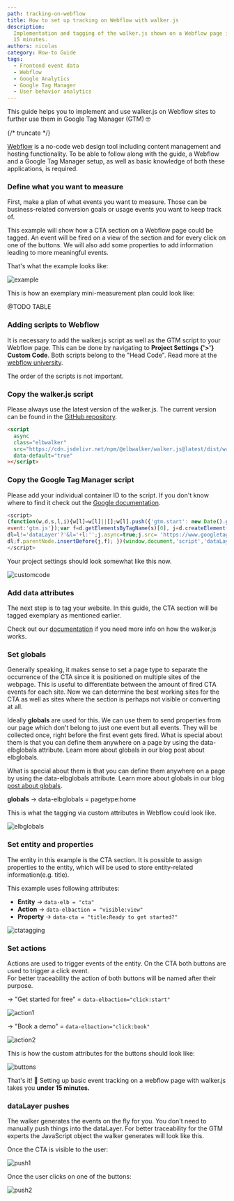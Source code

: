```yaml
---
path: tracking-on-webflow
title: How to set up tracking on Webflow with walker.js
description:
  Implementation and tagging of the walker.js shown on a Webflow page in under
  15 minutes.
authors: nicolas
category: How-to Guide
tags:
  - Frontend event data
  - Webflow
  - Google Analytics
  - Google Tag Manager
  - User behavior analytics
---
```


This guide helps you to implement and use walker.js on Webflow sites to further
use them in Google Tag Manager (GTM) 🤓

{/* truncate */}

[Webflow](https://webflow.com/) is a no-code web design tool including content
management and hosting functionality. To be able to follow along with the guide,
a Webflow and a Google Tag Manager setup, as well as basic knowledge of both
these applications, is required.

### Define what you want to measure

First, make a plan of what events you want to measure. Those can be
business-related conversion goals or usage events you want to keep track of.

This example will show how a CTA section on a Webflow page could be tagged. An
event will be fired on a view of the section and for every click on one of the
buttons. We will also add some properties to add information leading to more
meaningful events.

That's what the example looks like:

![example](example.png)

This is how an exemplary mini-measurement plan could look like:

@TODO TABLE

### Adding scripts to Webflow

It is necessary to add the walker.js script as well as the GTM script to your
Webflow page. This can be done by navigating to **Project Settings {'>'} Custom
Code**. Both scripts belong to the "Head Code". Read more at the
[webflow university](https://university.webflow.com/lesson/custom-code-in-the-head-and-body-tags).

The order of the scripts is not important.

### Copy the walker.js script

Please always use the latest version of the walker.js. The current version can
be found in the [GitHub repository](https://github.com/elbwalker/walkerOS).

```html
<script
  async
  class="elbwalker"
  src="https://cdn.jsdelivr.net/npm/@elbwalker/walker.js@latest/dist/walker.js"
  data-default="true"
></script>
```

### Copy the Google Tag Manager script

Please add your individual container ID to the script. If you don't know where
to find it check out the
[Google documentation](https://support.google.com/tagmanager/answer/6103696).

```js
<script>
(function(w,d,s,l,i){w[l]=w[l]||[];w[l].push({'gtm.start': new Date().getTime(),
event:'gtm.js'});var f=d.getElementsByTagName(s)[0], j=d.createElement(s),
dl=l!='dataLayer'?'&l='+l:'';j.async=true;j.src= 'https://www.googletagmanager.com/gtm.js?id='+i+
dl;f.parentNode.insertBefore(j,f); })(window,document,'script','dataLayer','CONTAINERID');
</script>
```

Your project settings should look somewhat like this now.

![customcode](customcode.png)

### Add data attributes

The next step is to tag your website. In this guide, the CTA section will be
tagged exemplary as mentioned earlier.

Check out our [documentation](https://docs.elbwalker.com) if you need more info
on how the walker.js works.

### Set globals

Generally speaking, it makes sense to set a page type to separate the occurrence
of the CTA since it is positioned on multiple sites of the webpage. This is
useful to differentiate between the amount of fired CTA events for each site.
Now we can determine the best working sites for the CTA as well as sites where
the section is perhaps not visible or converting at all.

Ideally **globals** are used for this. We can use them to send properties from
our page which don't belong to just one event but all events. They will be
collected once, right before the first event gets fired. What is special about
them is that you can define them anywhere on a page by using the data-elbglobals
attribute. Learn more about globals in our blog post about elbglobals.

What is special about them is that you can define them anywhere on a page by
using the data-elbglobals attribute. Learn more about globals in our blog
[post about globals](/blog/globals).

**globals** → data-elbglobals = pagetype:home

This is what the tagging via custom attributes in Webflow could look like.

![elbglobals](elbglobals.png)

### Set entity and properties

The entity in this example is the CTA section. It is possible to assign
properties to the entity, which will be used to store entity-related
information(e.g. title).

This example uses following attributes:

- **Entity** → `data-elb = "cta"`
- **Action** → `data-elbaction = "visible:view"`
- **Property** → `data-cta = "title:Ready to get started?"`

![ctatagging](ctatagging.png)

### Set actions

Actions are used to trigger events of the entity. On the CTA both buttons are
used to trigger a click event. <br /> For better traceability the action of both
buttons will be named after their purpose.

→ "Get started for free" = `data-elbaction="click:start"`

![action1](action1.png)

→ "Book a demo" = `data-elbaction="click:book"`

![action2](action2.png)

This is how the custom attributes for the buttons should look like:

![buttons](buttons.png)

That's it! 🥳 Setting up basic event tracking on a webflow page with walker.js
takes you **under 15 minutes.**

### dataLayer pushes

The walker generates the events on the fly for you. You don't need to manually
push things into the dataLayer. For better traceability for the GTM experts the
JavaScript object the walker generates will look like this.

Once the CTA is visible to the user:

![push1](push1.png)

Once the user clicks on one of the buttons:

![push2](push2.png)
